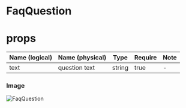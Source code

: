# FaqQuestion

# props
| Name (logical) | Name (physical) | Type | Require | Note |
| --- | --- | --- | --- | --- |
| text | question text | string | true | - |

### Image
![FaqQuestion](../_images/FaqQuestion.png)